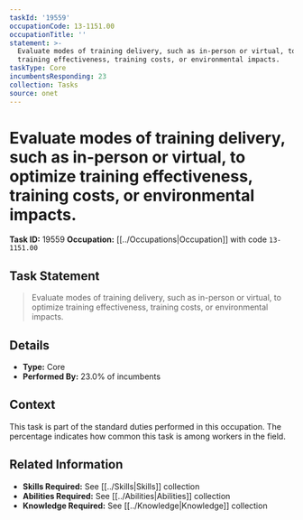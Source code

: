```yaml
---
taskId: '19559'
occupationCode: 13-1151.00
occupationTitle: ''
statement: >-
  Evaluate modes of training delivery, such as in-person or virtual, to optimize
  training effectiveness, training costs, or environmental impacts.
taskType: Core
incumbentsResponding: 23
collection: Tasks
source: onet
---
```

# Evaluate modes of training delivery, such as in-person or virtual, to optimize training effectiveness, training costs, or environmental impacts.

**Task ID:** 19559
**Occupation:** [[../Occupations|Occupation]] with code `13-1151.00`

## Task Statement

> Evaluate modes of training delivery, such as in-person or virtual, to optimize training effectiveness, training costs, or environmental impacts.

## Details

- **Type:** Core
- **Performed By:** 23.0% of incumbents

## Context

This task is part of the standard duties performed in this occupation. The percentage indicates how common this task is among workers in the field.

## Related Information

- **Skills Required:** See [[../Skills|Skills]] collection
- **Abilities Required:** See [[../Abilities|Abilities]] collection
- **Knowledge Required:** See [[../Knowledge|Knowledge]] collection
